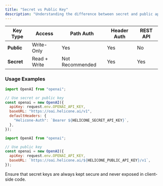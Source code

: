 ```yaml
---
title: "Secret vs Public Key"
description: "Understanding the difference between secret and public api key in Helicone."
---
```



| Key Type   | Access       | Path Auth       | Header Auth | REST API |
| ---------- | ------------ | --------------- | ----------- | -------- |
| **Public** | Write-Only   | Yes             | Yes         | No       |
| **Secret** | Read + Write | Not Recommended | Yes         | Yes      |

### Usage Examples

<CodeGroup>

```javascript Header Auth
import OpenAI from "openai";

// Use secret or public key
const openai = new OpenAI({
  apiKey: request.env.OPENAI_API_KEY,
  baseURL: "https://oai.helicone.ai/v1",
  defaultHeaders: {
    "Helicone-Auth": `Bearer ${HELICONE_SECRET_API_KEY}`,
  },
});
```

```javascript Path Auth
import OpenAI from "openai";

// Use public key
const openai = new OpenAI({
  apiKey: request.env.OPENAI_API_KEY,
  baseURL: `https://oai.helicone.ai/${HELICONE_PUBLIC_API_KEY}/v1`,
});
```

</CodeGroup>

<Note>
  Ensure that secret keys are always kept secure and never exposed in
  client-side code.
</Note>

<QuestionsSection />
